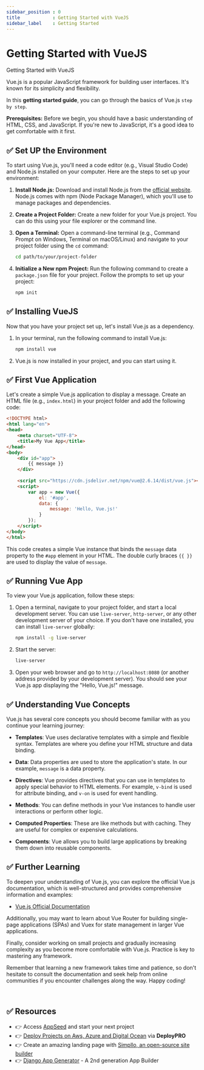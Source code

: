 ```yaml
---
sidebar_position : 0
title            : Getting Started with VueJS
sidebar_label    : Getting Started
---
```


# Getting Started with VueJS

<SubHeading>Getting Started with VueJS</SubHeading>

Vue.js is a popular JavaScript framework for building user interfaces. It's known for its simplicity and flexibility. 

In this **getting started guide**, you can go through the basics of Vue.js `step by step`.

**Prerequisites:** Before we begin, you should have a basic understanding of HTML, CSS, and JavaScript. If you're new to JavaScript, it's a good idea to get comfortable with it first.

## ✅ Set UP the Environment

To start using Vue.js, you'll need a code editor (e.g., Visual Studio Code) and Node.js installed on your computer. Here are the steps to set up your environment:

1. **Install Node.js:** Download and install Node.js from the [official website](https://nodejs.org/). Node.js comes with npm (Node Package Manager), which you'll use to manage packages and dependencies.

2. **Create a Project Folder:** Create a new folder for your Vue.js project. You can do this using your file explorer or the command line.

3. **Open a Terminal:** Open a command-line terminal (e.g., Command Prompt on Windows, Terminal on macOS/Linux) and navigate to your project folder using the `cd` command:

   ```bash
   cd path/to/your/project-folder
   ```

4. **Initialize a New npm Project:** Run the following command to create a `package.json` file for your project. Follow the prompts to set up your project:

   ```bash
   npm init
   ```

## ✅ Installing VueJS

Now that you have your project set up, let's install Vue.js as a dependency.

1. In your terminal, run the following command to install Vue.js:

   ```bash
   npm install vue
   ```

2. Vue.js is now installed in your project, and you can start using it.

## ✅ First Vue Application

Let's create a simple Vue.js application to display a message. Create an HTML file (e.g., `index.html`) in your project folder and add the following code:

```html
<!DOCTYPE html>
<html lang="en">
<head>
    <meta charset="UTF-8">
    <title>My Vue App</title>
</head>
<body>
    <div id="app">
        {{ message }}
    </div>
    
    <script src="https://cdn.jsdelivr.net/npm/vue@2.6.14/dist/vue.js"></script>
    <script>
        var app = new Vue({
            el: '#app',
            data: {
                message: 'Hello, Vue.js!'
            }
        });
    </script>
</body>
</html>
```

This code creates a simple Vue instance that binds the `message` data property to the `#app` element in your HTML. The double curly braces `{{ }}` are used to display the value of `message`.

## ✅ Running Vue App

To view your Vue.js application, follow these steps:

1. Open a terminal, navigate to your project folder, and start a local development server. You can use `live-server`, `http-server`, or any other development server of your choice. If you don't have one installed, you can install `live-server` globally:

   ```bash
   npm install -g live-server
   ```

2. Start the server:

   ```bash
   live-server
   ```

3. Open your web browser and go to `http://localhost:8080` (or another address provided by your development server). You should see your Vue.js app displaying the "Hello, Vue.js!" message.

## ✅ Understanding Vue Concepts

Vue.js has several core concepts you should become familiar with as you continue your learning journey:

- **Templates**: Vue uses declarative templates with a simple and flexible syntax. Templates are where you define your HTML structure and data binding.

- **Data**: Data properties are used to store the application's state. In our example, `message` is a data property.

- **Directives**: Vue provides directives that you can use in templates to apply special behavior to HTML elements. For example, `v-bind` is used for attribute binding, and `v-on` is used for event handling.

- **Methods**: You can define methods in your Vue instances to handle user interactions or perform other logic.

- **Computed Properties**: These are like methods but with caching. They are useful for complex or expensive calculations.

- **Components**: Vue allows you to build large applications by breaking them down into reusable components.

## ✅ Further Learning

To deepen your understanding of Vue.js, you can explore the official Vue.js documentation, which is well-structured and provides comprehensive information and examples:

- [Vue.js Official Documentation](https://vuejs.org/)

Additionally, you may want to learn about Vue Router for building single-page applications (SPAs) and Vuex for state management in larger Vue applications.

Finally, consider working on small projects and gradually increasing complexity as you become more comfortable with Vue.js. Practice is key to mastering any framework.

Remember that learning a new framework takes time and patience, so don't hesitate to consult the documentation and seek help from online communities if you encounter challenges along the way. Happy coding!

<br />

## ✅ Resources 

- 👉 Access [AppSeed](https://appseed.us/) and start your next project
- 👉 [Deploy Projects on Aws, Azure and Digital Ocean](https://www.docs.deploypro.dev/) via **DeployPRO**
- 👉 Create an amazing landing page with [Simpllo, an open-source site builder](https://www.simpllo.com/)
- 👉 [Django App Generator](https://app-generator.dev/django/) - A 2nd generation App Builder
